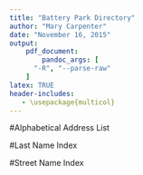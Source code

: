 ```yaml
---
title: "Battery Park Directory"
author: "Mary Carpenter"
date: "November 16, 2015"
output:
    pdf_document:
        pandoc_args: [
      "-R", "--parse-raw"
    ]
latex: TRUE
header-includes:
   - \usepackage{multicol}
---
```

#Alphabetical Address List
\begin{multicols}{2}
```r

source("executable.R")
for(i in 1:length(directoryEntriesFull)){
        cat(directoryEntriesFull[i])
        cat(" \\par ")
}
```
\end{multicols}

\pagebreak

#Last Name Index

\begin{multicols}{2}
```r

for(i in 1:length(directoryEntriesIndex)){
        cat(directoryEntriesIndex[i])
        cat(" \\par ")
}
```
\end{multicols}

\pagebreak

#Street Name Index

\begin{multicols}{2}
```r

for(i in 1:length(streetEntries)){
        cat(streetEntries[i])
        cat(" \\par ")
}
```
\end{multicols}
